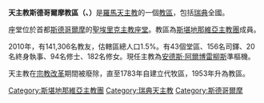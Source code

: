 {{Infobox Roman Catholic diocese 
|name = 天主教斯德哥爾摩
|jurisdiction=教區
|latin =Dioecesis Holmiensis
|image =  Katolska Domkyrkan Stockholm.JPG
|caption = 聖埃里克座堂|location = [[瑞典|瑞典]] 
|territory = 
|population =  
|rite = [[罗马礼|罗马礼]]
|patron =  
|province = 教廷直轄 
|established = 1953年 
|cathedral = [[聖埃里克主教座堂_(斯德哥爾摩)|聖埃里克主教座堂]]
|co-cathedral = 
|leadership = 主教
|website = http://www.katolskakyrkan.se/ 
|pope =  
|patriarch= 
|metropolitan =  
|ordinary = [[安德斯·阿爾博雷柳斯|安德斯·阿爾博雷柳斯]]準樞機
|coadjutor archbishop = 
|coadjutor bishop = 
|auxiliary = 
|emeritus = 
}}
'''天主教斯德哥爾摩教區（{{lang-la|Dioecesis Holmiensis}}、{{lang-sv|Stockholms romersk-katolska stift}}）'''是[[羅馬天主教|羅馬天主教]]的一個[[教區|教區]]，包括[[瑞典|瑞典]]全國。

座堂位於首都[[斯德哥爾摩|斯德哥爾摩]]的[[聖埃里克主教座堂_(斯德哥爾摩)|聖埃里克主教座堂]]。教區為[[斯堪地那維亞主教團|斯堪地那維亞主教團]]成員。

2010年，有141,306名教友，估轄區總人口1.5%。有43個堂區、156名司鐸、20名終身執事、94名修士、182名修女。現任主教為[[安德斯·阿爾博雷柳斯|安德斯·阿爾博雷柳斯]]準樞機。

天主教在[[宗教改革|宗教改革]]期間被廢除，直至1783年自建立代牧區，1953年升為教區。


{{斯堪地那維亞天主教教區}}
[[Category:斯堪地那維亞主教團|Category:斯堪地那維亞主教團]]
[[Category:瑞典天主教|Category:瑞典天主教]]
[[Category:斯德哥爾摩|Category:斯德哥爾摩]]